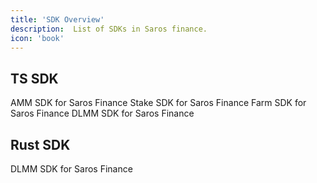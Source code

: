 ```yaml
---
title: 'SDK Overview'
description:  List of SDKs in Saros finance.
icon: 'book'
---
```


## TS SDK

<CardGroup cols={2} className="intro-cards w-full md:w-[50%] mx-auto" >
  <Card
    title="AMM"
    icon="Book"
    href="SDK/TS/AMM/overview.mdx"
  >
    AMM SDK for Saros Finance
  </Card>
  <Card
    title="Stake"
    icon="github"
    href="SDK/TS/Stake/overview.mdx"
>
    Stake SDK for Saros Finance
  </Card>
  <Card
    title="Farm"
    icon="github"
    href="SDK/TS/Farm/overview.mdx"
>
    Farm SDK for Saros Finance
</Card>
<Card
    title="DLMM"
    icon="Farm"
    href="SDK/TS/DLMM/overview.mdx"
>
    DLMM SDK for Saros Finance
</Card>
</CardGroup>

## Rust SDK
<CardGroup cols={2} className="intro-cards w-full md:w-[50%] mx-auto" >
  <Card
    title="DLMM"
    icon="Book"
    href="SDK/Rust/DLMM/overview.mdx"
  > 
    DLMM SDK for Saros Finance 
  </Card>
</CardGroup>